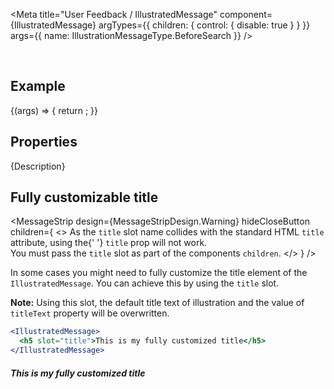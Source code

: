 
<Meta
  title="User Feedback / IllustratedMessage"
  component={IllustratedMessage}
  argTypes={{
    children: { control: { disable: true } }
  }}
  args={{
    name: IllustrationMessageType.BeforeSearch
  }}
/>

<DocsHeader since="0.18.0" />

<br />

## Example

<Canvas>
  <Story name="Default">
    {(args) => {
      return <IllustratedMessage {...args} />;
    }}
  </Story>
</Canvas>

## Properties

<ArgsTableWithNote story="." />

<Markdown>{Description}</Markdown>

## Fully customizable title

<MessageStrip
  design={MessageStripDesign.Warning}
  hideCloseButton
  children={
    <>
      As the <code>title</code> slot name collides with the standard HTML <code>title</code> attribute, using the{' '}
      <code>title</code> prop will not work. <br />
      You must pass the <code>title</code> slot as part of the components <code>children</code>.
    </>
  }
/>

In some cases you might need to fully customize the title element of the `IllustratedMessage`.
You can achieve this by using the `title` slot.

**Note:** Using this slot, the default title text of illustration and the value of `titleText` property will be overwritten.

```jsx
<IllustratedMessage>
  <h5 slot="title">This is my fully customized title</h5>
</IllustratedMessage>
```

<IllustratedMessage>
  <h5 slot="title">This is my fully customized title</h5>
</IllustratedMessage>

<Footer />
